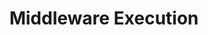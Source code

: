 ---
id: "express_hard_001"
questionType: "MULTIPLE_CHOICE"
title: "Middleware Execution"
description: "What happens if next() is not called in middleware?"
difficulty: "HARD"
category: "Express"
options:
  - "The request is aborted"
  - "The response is automatically sent"
  - "The request hangs and no further middleware runs"
  - "Express throws an error"
correctAnswer: 2
---